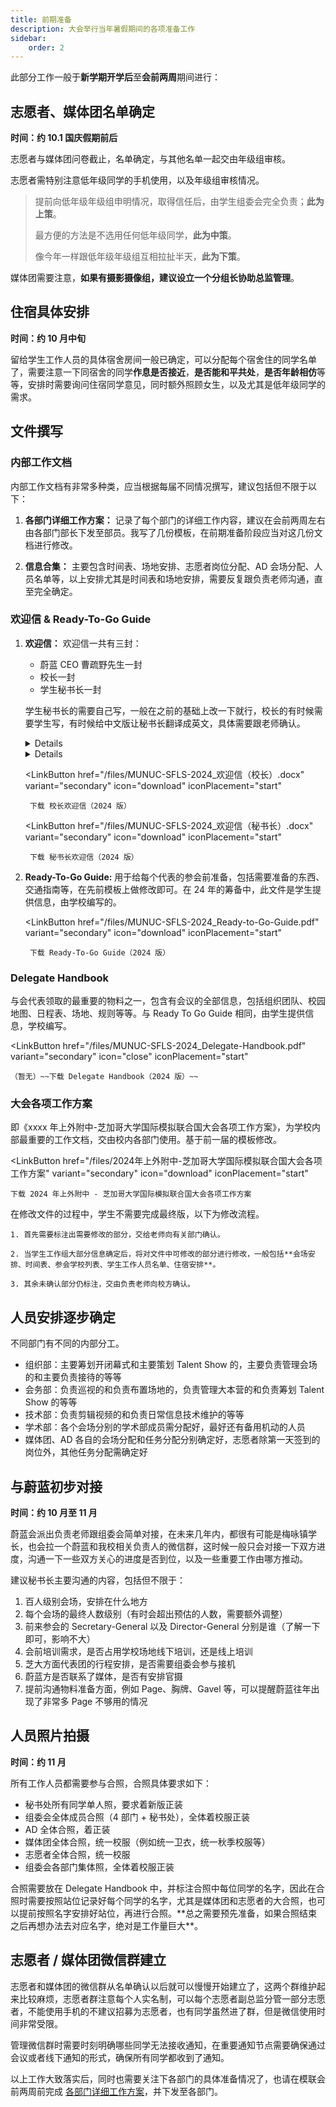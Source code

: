 ```yaml
---
title: 前期准备
description: 大会举行当年暑假期间的各项准备工作
sidebar:
    order: 2
---
```



此部分工作一般于**新学期开学后**至**会前两周**期间进行：

## 志愿者、媒体团名单确定

**时间：约 10.1 国庆假期前后**

志愿者与媒体团问卷截止，名单确定，与其他名单一起交由年级组审核。

志愿者需特别注意低年级同学的手机使用，以及年级组审核情况。

> 提前向低年级年级组申明情况，取得信任后，由学生组委会完全负责；**此为上策**。
>
> 最方便的方法是不选用任何低年级同学，**此为中策**。
>
> 像今年一样跟低年级年级组互相拉扯半天，**此为下策**。

媒体团需要注意，**如果有摄影摄像组，建议设立一个分组长协助总监管理**。

## 住宿具体安排

**时间：约 10 月中旬**

留给学生工作人员的具体宿舍房间一般已确定，可以分配每个宿舍住的同学名单了，需要注意一下同宿舍的同学**作息是否接近**，**是否能和平共处**，**是否年龄相仿**等等，安排时需要询问住宿同学意见，同时额外照顾女生，以及尤其是低年级同学的需求。

## 文件撰写

### 内部工作文档

内部工作文档有非常多种类，应当根据每届不同情况撰写，建议包括但不限于以下：

1. **各部门详细工作方案：** 记录了每个部门的详细工作内容，建议在会前两周左右由各部门部长下发至部员。我写了几份模板，在前期准备阶段应当对这几份文档进行修改。

2. **信息合集：** 主要包含时间表、场地安排、志愿者岗位分配、AD 会场分配、人员名单等，以上安排尤其是时间表和场地安排，需要反复跟负责老师沟通，直至完全确定。

### 欢迎信 & Ready-To-Go Guide

1. **欢迎信：** 欢迎信一共有三封：

    - 蔚蓝 CEO 曹疏野先生一封
    - 校长一封
    - 学生秘书长一封

    学生秘书长的需要自己写，一般在之前的基础上改一下就行，校长的有时候需要学生写，有时候给中文版让秘书长翻译成英文，具体需要跟老师确认。

    <details>

        <summary>MUNUC-SFLS 2024 欢迎信（校长）原文</summary>

        Distinguished guests,

        Greetings and welcome to MUNUC-SFLS Model United Nations Conference 2024!

        This conference is jointly organized by the Shanghai Foreign Language School Affiliated to SISU, the Model United Nations of the University of Chicago, and WELAND International. The Model United Nations of the University of Chicago is one of the most prestigious and diverse Model United Nations conferences in the world, and with the resources of WELAND's education platform, this partnership will provide a solid solution for the sustainability of MUN activities in all regions of the world and provide a great opportunity for young people interested in Model United Nations activities to meet with the great minds of the world. The cooperation will also provide more young people interested in MUN with a chance to exchange ideas with the elite.

        SFLS has always been adhering to the school motto of “self-improvement, utmost sincerity, highest aspirations” and upholding the mission of “serving the country's development and human progress." The school shares the destiny of the country and progresses with the times, focusing on cultivating well-rounded talents with strong foreign language skills, a balance of humanities and sciences, high quality, and a comprehensive, international outlook, preparing them to become future leaders. Model United Nations has always been a distinctive feature of our school. Founded in 2004, our MUN club has consistently showcased our students' professionalism and outstanding performance at MUN conferences both at home and abroad over the past two decades, reflecting their global perspective, strong cross-cultural communication skills, and their determination to contribute to world peace and development.

        The excellent performance of student delegates from all over the country at the previous MUNUC-SFLS Conferences was impressive. Whether the delegates' debates and speeches at the conference, or their proposals and carefully prepared speeches before the conference, they all demonstrated the vigor and ambition of young people to forge ahead and think about the world. At this year's conference, we will continue to create a rigorous and comfortable academic environment for all participants, and a team of volunteers consisting of members from the MUN Club and the Student Union of our school will provide thoughtful and meticulous support throughout the conference. I hope that all the representatives will fully immerse themselves in this conference, enhance their academic abilities, integrate various disciplines, focus on global issues, bring together the wisdom of different countries, embody the perspectives of their nations, broaden their international horizons, cultivate leadership skills, empower teamwork, break free from conventional thinking patterns, and collectively contribute to the building of a shared future for humanity. May you all fully enjoy this unique experience and gain valuable insights and growth from it!

        Finally, on behalf of Shanghai Foreign Language School, I would like to once again thank all of you for coming and wish the MUNUC-SFLS Conference 2024 a complete success!

        <div style="text-align: right;">

            _Yuehua Du_<br/>
            _Principal of Shanghai Foreign Language School Affiliated to SISU_

        </div>

    </details>

    <details>

        <summary>MUNUC-SFLS 2024 欢迎信（秘书长）原文</summary>

        Dear Directors, Delegates, Faculty Advisors, and Volunteers,

        Welcome to MUNUC-SFLS 2024! This high-profile conference, co-hosted by the Shanghai Foreign Language School affiliated to SISU, the Model United Nations of the University of Chicago, and WELAND International, will take place from December 19th to 22nd, 2024.
        First and foremost, I want to extend my gratitude to all delegates for their enthusiasm and support of this event. This year, we are proud to welcome a record-breaking 500+ participants, marking a significant milestone for MUNUC-SFLS. To accommodate this unprecedented number, we have expanded our offerings to include 9 committees, exploring diverse and engaging topics such as emerging technologies, human rights, space exploration, culture, and global security. Notably, for the first time in MUNUC-SFLS history, we are introducing Ad Hoc and crisis committees, promising an even more dynamic and immersive experience.

        We encourage delegates to embrace this opportunity to refine your skills in writing, public speaking, and debate while cultivating original ideas and fostering meaningful connections with your peers. Beyond the debates and resolutions, our conference will feature workshops designed to help delegates learn collaboratively and enhance their capabilities. I hope you find this experience both enriching and inspiring.

        The SFLS Secretariat, comprising nearly 100 dedicated individuals, has worked tirelessly to ensure the smooth execution of the conference. From the Academics and AD teams offering support on academic matters, to the Affairs and Organization teams curating social events and managing logistics, to the Technology team providing technical support, and to the Media team and volunteers providing news coverage and services inside and outside the venue—every detail has been carefully considered to enhance your experience.

        This year, we’ve taken steps to make the conference even more engaging: the Talent Show promises to be more professional and interactive; tea break snacks will be more varied and delicious; and classic activities like Candygram will make a return, adding to the fun and camaraderie. At its core, MUN conferences are not only an academic forum but also a meeting of minds and hearts. We hope you seize the opportunity to connect with others, showcase your talents, and forge lasting friendships.

        Over these four days, we trust you will create unforgettable memories—whether it's crafting position papers, hearing the gavel fall, sharing laughter and applause, or enjoying the campus's vibrant evening lights. We eagerly anticipate seeing your passion for MUN, your academic excellence, and your collaborative spirit in action as you integrate profound ideas into the fabric of our world’s future.

        Finally, I extend my deepest thanks to MUNUC, WELAND, our delegates and teachers, and every member of the staff who have contributed to this event. Your dedication has made this conference possible.

        I wish you all a successful and memorable MUNUC-SFLS 2024!

        <div style="text-align: right;">

            Best regards,<br/>
            _Haoqing Zhang_<br/>
            _Student Secretary-General_<br/>
            _Shanghai Foreign Language School Affiliated to SISU_

        </div>

    </details>

    <LinkButton
        href="/files/MUNUC-SFLS-2024_欢迎信（校长）.docx"
        variant="secondary"
        icon="download"
        iconPlacement="start"
    >
        下载 校长欢迎信（2024 版）
    </LinkButton>

    <LinkButton
        href="/files/MUNUC-SFLS-2024_欢迎信（秘书长）.docx"
        variant="secondary"
        icon="download"
        iconPlacement="start"
    >
        下载 秘书长欢迎信（2024 版）
    </LinkButton>

2. **Ready-To-Go Guide:** 用于给每个代表的参会前准备，包括需要准备的东西、交通指南等，在先前模板上做修改即可。在 24 年的筹备中，此文件是学生提供信息，由学校编写的。

    <LinkButton
        href="/files/MUNUC-SFLS-2024_Ready-to-Go-Guide.pdf"
        variant="secondary"
        icon="download"
        iconPlacement="start"
    >
        下载 Ready-To-Go Guide（2024 版）
    </LinkButton>

### Delegate Handbook

与会代表领取的最重要的物料之一，包含有会议的全部信息，包括组织团队、校园地图、日程表、场地、规则等等。与 Ready To Go Guide 相同，由学生提供信息，学校编写。

<LinkButton
    href="/files/MUNUC-SFLS-2024_Delegate-Handbook.pdf"
    variant="secondary"
    icon="close"
    iconPlacement="start"
>
    （暂无）~~下载 Delegate Handbook（2024 版）~~
</LinkButton>

### 大会各项工作方案

即《xxxx 年上外附中-芝加哥大学国际模拟联合国大会各项工作方案》，为学校内部最重要的工作文档，交由校内各部门使用。基于前一届的模板修改。

<LinkButton
    href="/files/2024年上外附中-芝加哥大学国际模拟联合国大会各项工作方案"
    variant="secondary"
    icon="download"
    iconPlacement="start"
>
    下载 2024 年上外附中 - 芝加哥大学国际模拟联合国大会各项工作方案
</LinkButton>

在修改文件的过程中，学生不需要完成最终版，以下为修改流程。
<Steps>

    1. 首先需要标注出需要修改的部分，交给老师向有关部门确认。

    2. 当学生工作组大部分信息确定后，将对文件中可修改的部分进行修改，一般包括**会场安排、时间表、参会学校列表、学生工作人员名单、住宿安排**。

    3. 其余未确认部分仍标注，交由负责老师向校方确认。

</Steps>

## 人员安排逐步确定

不同部门有不同的内部分工。

- 组织部：主要筹划开闭幕式和主要策划 Talent Show 的，主要负责管理会场的和主要负责接待的等等
- 会务部：负责巡视的和负责布置场地的，负责管理大本营的和负责筹划 Talent Show 的等等
- 技术部：负责剪辑视频的和负责日常信息技术维护的等等
- 学术部：各个会场分别的学术部成员需分配好，最好还有备用机动的人员
- 媒体团、AD 各自的会场分配和任务分配分别确定好，志愿者除第一天签到的岗位外，其他任务分配需确定好


## 与蔚蓝初步对接

**时间：约 10 月至 11 月**

蔚蓝会派出负责老师跟组委会简单对接，在未来几年内，都很有可能是梅咏镇学长，也会拉一个蔚蓝和我校相关负责人的微信群，这时候一般只会对接一下双方进度，沟通一下一些双方关心的进度是否到位，以及一些重要工作由哪方推动。

建议秘书长主要沟通的内容，包括但不限于：

1. 百人级别会场，安排在什么地方
2. 每个会场的最终人数级别（有时会超出预估的人数，需要额外调整）
3. 前来参会的 Secretary-General 以及 Director-General 分别是谁（了解一下即可，影响不大）
4. 会前培训需求，是否占用学校场地线下培训，还是线上培训
5. 芝大方面代表团的行程安排，是否需要组委会参与接机
6. 蔚蓝方是否联系了媒体，是否有安排官摄
7. 提前沟通物料准备方面，例如 Page、胸牌、Gavel 等，可以提醒蔚蓝往年出现了非常多 Page 不够用的情况

## 人员照片拍摄

**时间：约 11 月**

所有工作人员都需要参与合照，合照具体要求如下：

- 秘书处所有同学单人照，要求着新版正装
- 组委会全体成员合照（4 部门 + 秘书处），全体着校服正装
- AD 全体合照，着正装
- 媒体团全体合照，统一校服（例如统一卫衣，统一秋季校服等）
- 志愿者全体合照，统一校服
- 组委会各部门集体照，全体着校服正装

<Aside>
    合照需要放在 Delegate Handbook 中，并标注合照中每位同学的名字，因此在合照时需要按照站位记录好每个同学的名字，尤其是媒体团和志愿者的大合照，也可以提前按照名字安排好站位，再进行合照。**总之需要预先准备，如果合照结束之后再想办法去对应名字，绝对是工作量巨大**。
</Aside>

## 志愿者 / 媒体团微信群建立

志愿者和媒体团的微信群从名单确认以后就可以慢慢开始建立了，这两个群维护起来比较麻烦，志愿者群注意每个人实名制，可以每个志愿者副总监分管一部分志愿者，不能使用手机的不建议招募为志愿者，也有同学虽然进了群，但是微信使用时间非常受限。

管理微信群时需要时刻明确哪些同学无法接收通知，在重要通知节点需要确保通过会议或者线下通知的形式，确保所有同学都收到了通知。

以上工作大致落实后，同时也需要关注下各部门的具体准备情况了，也请在模联会前两周前完成 [各部门详细工作方案](/departments/overview)，并下发至各部门。